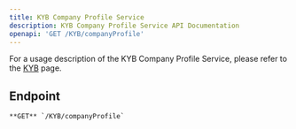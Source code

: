 ```yaml
---
title: KYB Company Profile Service
description: KYB Company Profile Service API Documentation
openapi: 'GET /KYB/companyProfile'
---
```


For a usage description of the KYB Company Profile Service, please refer to the [KYB](/essentials/kyb) page.

## Endpoint

    **GET** `/KYB/companyProfile`

